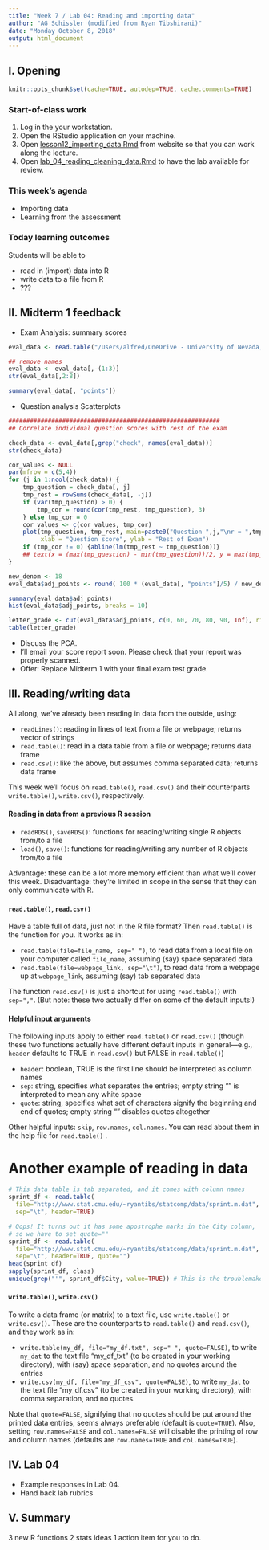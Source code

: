 ```yaml
---
title: "Week 7 / Lab 04: Reading and importing data"
author: "AG Schissler (modified from Ryan Tibshirani)"
date: "Monday October 8, 2018"
output: html_document
---
```


## I. Opening 

```r
knitr::opts_chunk$set(cache=TRUE, autodep=TRUE, cache.comments=TRUE)
```

### Start-of-class work

1. Log in the your workstation.
2. Open the RStudio application on your machine.
3. Open [lesson12_importing_data.Rmd](https://github.com/grizant/STAT445/blob/master/lesson12_importing_data/rmd/lesson12_importing_data.Rmd) from website so that you can work along the lecture.
4. Open [lab_04_reading_cleaning_data.Rmd](https://github.com/grizant/STAT445/blob/master/labs/lab_04_reading_cleaning_data.Rmd) to have the lab available for review.

### This week's agenda

- Importing data
- Learning from the assessment

### Today learning outcomes

Students will be able to

- read in (import) data into R
- write data to a file from R
- ???

## II. Midterm 1 feedback

- Exam Analysis: summary scores

```r
eval_data <- read.table("/Users/alfred/OneDrive - University of Nevada, Reno/Teaching/STAT_445-645/git_private/tests/Midterm1-2018-10-03/nops_eval.csv", sep=";", quote="", header=T,stringsAsFactors = F)

## remove names
eval_data <- eval_data[,-(1:3)]
str(eval_data[,2:8])
```

```r
summary(eval_data[, "points"])
```

- Question analysis Scatterplots 

```r
###########################################################
## Correlate individual question scores with rest of the exam

check_data <- eval_data[,grep("check", names(eval_data))]
str(check_data)

cor_values <- NULL
par(mfrow = c(5,4))
for (j in 1:ncol(check_data)) {
    tmp_question = check_data[, j]
    tmp_rest = rowSums(check_data[, -j])
    if (var(tmp_question) > 0) {
        tmp_cor = round(cor(tmp_rest, tmp_question), 3)
    } else tmp_cor = 0
    cor_values <- c(cor_values, tmp_cor)
    plot(tmp_question, tmp_rest, main=paste0("Question ",j,"\nr = ",tmp_cor),
         xlab = "Question score", ylab = "Rest of Exam")
    if (tmp_cor != 0) {abline(lm(tmp_rest ~ tmp_question))}
    ## text(x = (max(tmp_question) - min(tmp_question))/2, y = max(tmp_rest) - sd(tmp_rest), round(cor(tmp_rest, tmp_question), 2))
}

```

```r

new_denom <- 18
eval_data$adj_points <- round( 100 * (eval_data[, "points"]/5) / new_denom, 0)

summary(eval_data$adj_points)
hist(eval_data$adj_points, breaks = 10)

letter_grade <- cut(eval_data$adj_points, c(0, 60, 70, 80, 90, Inf), right=FALSE, labels=c("F", LETTERS[4:1]))
table(letter_grade)

```

- Discuss the PCA.
- I'll email your score report soon. Please check that your report was properly scanned.
- Offer: Replace Midterm 1 with your final exam test grade.

## III. Reading/writing data

All along, we've already been reading in data from the outside, using:

- `readLines()`: reading in lines of text from a file or webpage; returns vector of strings
- `read.table()`: read in a data table from a file or webpage; returns data frame
- `read.csv()`: like the above, but assumes comma separated data; returns data frame

This week we'll focus on `read.table()`, `read.csv()` and their counterparts `write.table()`, `write.csv()`, respectively.

#### Reading in data from a previous R session

- `readRDS()`, `saveRDS()`: functions for reading/writing single R objects from/to a file
- `load()`, `save()`: functions for reading/writing any number of R objects from/to a file

Advantage: these can be a lot more memory efficient than what we'll cover this week.
Disadvantage: they're limited in scope in the sense that they can only communicate with R.

#### `read.table()`, `read.csv()`

Have a table full of data, just not in the R file format? Then `read.table()` is the function for you. It works as in:

- `read.table(file=file_name, sep=" ")`, to read data from a local file on your computer called `file_name`, assuming (say) space separated data
- `read.table(file=webpage_link, sep="\t")`, to read data from a webpage up at `webpage_link`, assuming (say) tab separated data

The function `read.csv()` is just a shortcut for using `read.table()` with `sep=","`. (But note: these two actually differ on some of the default inputs!)

#### Helpful input arguments

The following inputs apply to either `read.table()` or `read.csv()` (though these two functions actually have different default inputs in general---e.g., `header` defaults to TRUE in `read.csv()` but FALSE in `read.table()`)

- `header`: boolean, TRUE is the first line should be interpreted as column names
- `sep`: string, specifies what separates the entries; empty string "" is interpreted to mean any white space
- `quote`: string, specifies what set of characters signify the beginning and end of quotes; empty string "" disables quotes altogether

Other helpful inputs: `skip`, `row.names`, `col.names`. You can read about them in the help file for `read.table()` .

Another example of reading in data
===

```r
# This data table is tab separated, and it comes with column names
sprint_df <- read.table(
  file="http://www.stat.cmu.edu/~ryantibs/statcomp/data/sprint.m.dat",
  sep="\t", header=TRUE)

# Oops! It turns out it has some apostrophe marks in the City column, 
# so we have to set quote=""
sprint_df <- read.table(
  file="http://www.stat.cmu.edu/~ryantibs/statcomp/data/sprint.m.dat",
  sep="\t", header=TRUE, quote="")
head(sprint_df)
sapply(sprint_df, class)
unique(grep("'", sprint_df$City, value=TRUE)) # This is the troublemaker
```

#### `write.table()`, `write.csv()`

To write a data frame (or matrix) to a text file, use `write.table()` or `write.csv()`. These are the counterparts to `read.table()` and `read.csv()`, and they work as in:

- `write.table(my_df, file="my_df.txt", sep=" ", quote=FALSE)`, to write `my_dat` to the text file "my_df_txt" (to be created in your working directory), with (say) space separation, and no quotes around the entries
- `write.csv(my_df, file="my_df_csv", quote=FALSE)`, to write `my_dat` to the text file "my_df.csv" (to be created in your working directory), with comma separation, and no quotes.

Note that `quote=FALSE`, signifying that no quotes should be put around the printed data entries, seems always preferable (default is `quote=TRUE`). Also, setting `row.names=FALSE` and `col.names=FALSE` will disable the printing of row and column names (defaults are `row.names=TRUE` and `col.names=TRUE`).


## IV. Lab 04

- Example responses in Lab 04.
- Hand back lab rubrics

## V. Summary

3 new R functions
2 stats ideas
1 action item for you to do.
